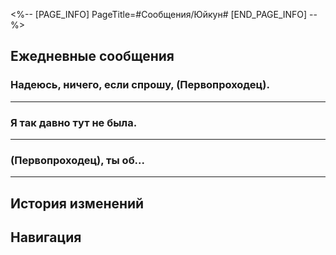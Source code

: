 <%-- [PAGE_INFO]
PageTitle=#Сообщения/Юйкун#
[END_PAGE_INFO] --%>
{{Сообщение Инфобокс
|id          = 1207
|Изображение = Персонаж Юйкун Иконка.png
|Тип         = Персонаж
|Отправитель = Юйкун
|ПодписьСоо  = Хочу ещё раз подняться в небо...
|Фракция     = Лофу Сяньчжоу
}}

==Ежедневные сообщения==
===Надеюсь, ничего, если спрошу, (Первопроходец).===
{{Сообщения
|условие_получения = 
|текст=
:'''Юйкун:''' Надеюсь, ничего, если спрошу, (Первопроходец).
:'''Юйкун:''' Тебе нравится то, чем занимаешься? Это соответствует твоей мечте?
:{Выбор} Да.
::'''(Первопроходец):''' Да, меня всё устраивает.
:{Выбор} Не совсем.
::'''(Первопроходец):''' Не совсем то, что я {{MC|ж=представляла|м=представлял}}, но пойдёт.
:{Выбор} Не помню.
::'''(Первопроходец):''' Не знаю, не помню.
:'''Юйкун:''' Если честно, я всегда представляла себя только пилотом.
:'''Юйкун:''' Если бы отец увидел меня сейчас, то отчитал бы, назвав трусихой, сбежавшей с поля боя.
:{Выбор} Любая работа - поле боя.
::'''(Первопроходец):''' Любая работа - поле боя, достичь таких успехов наверняка было трудно.
:{Выбор} Твой выбор.
::'''(Первопроходец):''' Твоя жизнь - твой выбор. Главное, чтобы ты была довольна.
:'''Юйкун:''' Да... Я отличаюсь от своего отца...
:'''Юйкун:''' Я желаю для своей дочери лишь одного...
:'''Юйкун:''' Неважно, если она станет обычным человеком, главное, чтобы она была в безопасности.
:{Выбор} Не знаю, у меня нет детей.
::'''(Первопроходец):''' У меня нет детей, так что я не знаю...
::'''Юйкун:''' Да, возможно, слишком рано говорить с тобой о таком.
::'''Юйкун:''' Ты ещё очень {{MC|ж=молода|м=молод}}.
:{Выбор} У ребёнка должно быть своё мнение.
::'''(Первопроходец):''' Я понимаю желание родителя, но у ребёнка тоже должно быть право на мнение.
::'''Юйкун:''' Они ещё очень юны.
:'''Юйкун:''' Некоторые вещи можно понять, только пережив их.
:'''Юйкун:''' Столько лет прошло...
}}
----

===Я так давно тут не была.===
{{Сообщения
|условие_получения = 
|текст=
:'''Юйкун:''' Я так давно тут не была.
:'''Юйкун:''' На Лофу так мало подобных мест...
:{Выбор} Ты где?
::'''(Первопроходец):''' Ты где?
:{Выбор} Скинь фотку!
::'''(Первопроходец):''' Скинь фотку!
:'''Юйкун:''' Я на вершине Нефритовых врат.
:{Выбор} На Нефритовые врата можно забраться?
::'''(Первопроходец):''' На Нефритовые врата можно забраться?
::'''(Первопроходец):''' [[Файл:Стикер ГПП 07 Пом-Пом 07.png|80px|&lbrack;Недоумение&rbrack;]]
::'''Юйкун:''' Конечно, я часто забиралась на них в молодости.
:{Выбор} А как слезать?
::'''(Первопроходец):''' А как слезать тогда?
::'''(Первопроходец):''' [[Файл:Стикер ГПП 07 Пом-Пом 07.png|80px|&lbrack;Недоумение&rbrack;]]
::'''Юйкун:''' Очевидно, если могу забраться, то смогу и слезть.
:'''Юйкун:''' Я наконец-то закончила с работой, так что у меня выходной.
:'''Юйкун:''' Я собиралась отправить фотографию, но сигнал пропадает.
:'''Юйкун:''' Даже сообщения отправляются медленнее, чем обычно.
:{{Диалог|Предупреждение}} Ваш друг Юйкун не в сети
:{Выбор} В следующий раз заберусь {{MC|ж=сама|м=сам}}.
::'''(Первопроходец):''' В следующий раз заберусь {{MC|ж=сама|м=сам}}, хочу увидеть всё своими глазами.
:{Выбор} Хорошо, что сигнала нет.
::'''(Первопроходец):''' Хорошо, что сигнала нет, тихо и спокойно.
:{{Диалог|Предупреждение}} Ваш друг Юйкун в сети
:'''Юйкун:''' Эх...
:'''Юйкун:''' Этого я и боялась... Мне пора.
:{Выбор} А что такое?
:'''(Первопроходец):''' А что такое?
:'''Юйкун:''' Робоптаха доставила официальный документ, приближается экстренное заседание, я должна вернуться в Комиссию.
:{Выбор} Ох уж эти робоптахи.
::'''(Первопроходец):''' ...
::'''(Первопроходец):''' От сигнала можно сбежать, но не от робоптах.
::'''(Первопроходец):''' Почему робоптахи так хорошо работают?
::'''(Первопроходец):''' [[Файл:Стикер ГПП 07 Пом-Пом 02.png|80px|&lbrack;Плач&rbrack;]]
:{Выбор} Робоптахи отлично работают!
::'''(Первопроходец):''' ...
::'''(Первопроходец):''' От сигнала можно сбежать, но не от робоптах.
::'''(Первопроходец):''' Почему робоптахи так хорошо работают?
::'''(Первопроходец):''' [[Файл:Стикер ГПП 07 Пом-Пом 06.png|80px|&lbrack;Одобрение&rbrack;]]
:'''Юйкун:''' Как-никак...
:'''Юйкун:''' «"Журавль-экспресс" - доставляем всё».
:{Выбор} Доставляем!
:'''(Первопроходец):''' Доставляем!
}}
----

===(Первопроходец), ты {{MC|ж=слышала|м=слышал}} об...===
{{Сообщения
|условие_получения = 
|текст=
:'''Юйкун:''' (Первопроходец), ты {{MC|ж=слышала|м=слышал}} об иммерсиях со звёздными яликами?
:'''Юйкун:''' Молодёжи вроде тебя такое нравится.
:{Выбор} Впервые слышу...
::'''(Первопроходец):''' Впервые слышу, они популярные?
:{Выбор} Не умею выбирать...
::'''(Первопроходец):''' Я знаю, что их много, можешь посоветовать какую-нибудь?
:'''Юйкун:''' Соревнования, управление, модификации... Есть много поджанров. Что тебе нравится?
:{Выбор} Соревнования.
::'''(Первопроходец):''' Соревнования.
::'''(Первопроходец):''' С удовольствием испытаю адреналин настоящего полёта.
::'''Юйкун:''' В таком случае я рекомендую «Мастера полётов».
::'''Юйкун:''' Она основана на топографии Сяньчжоу, в ней воссозданы многие опасные места и имитируются погодные условия. Можно даже испытать некоторые довольно уникальные акробатические манёвры.
::'''Юйкун:''' Правда, новички могут испытывать головокружение.
:{Выбор} Управление.
::'''(Первопроходец):''' Управление.
::'''(Первопроходец):''' Хочу попробовать управлять Комиссией по полётам, прямо как ты.
::'''Юйкун:''' Тогда рекомендую «Рулевого Комиссии по полётам».
::'''Юйкун:''' Будешь отвечать за распределение заданий для пилотов и других сотрудников, исследование, создание и модернизацию звёздных яликов, а также за разработку стратегий в моделируемых сражениях.
::'''Юйкун:''' Сражения полностью воссоздаются в реальном времени, могут растягиваться как на несколько лет, так и на несколько десятилетий...
:{Выбор} Модификации.
::'''(Первопроходец):''' Модификации.
::'''(Первопроходец):''' Хочу модифицировать свой звёздный ялик. Езда не так важна, как уникальный внешний вид.
::'''Юйкун:''' Тогда рекомендую «Экстремальный полёт: горизонт».
::'''Юйкун:''' Это соревновательная иммерсия, но у неё очень хорошая система модификаций, игроки любят изменять свои звёздные ялики...
::'''Юйкун:''' Минусы игры... Разве что необходимость зацикливаться на деталях.
:{Выбор} Попробую в следующий раз.
:'''(Первопроходец):''' Супер, попробую в следующий раз!
:'''(Первопроходец):''' [[Файл:Стикер ГПП 07 Пом-Пом 01.png|80px|&lbrack;Приветствие&rbrack;]]
}}
----

==История изменений==
{{История изменений|2.7}}

==Навигация==
{{Сообщения Навбокс}}